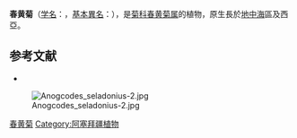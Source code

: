 {{noteTA|G1=LS}}
{{Speciesbox
| name = 春黃菊
| genus = Cota
| species = tinctoria
| image_caption = 春黃菊
| image =Anthemis April 2009-1.jpg
| width = 250px
| authority = ([[卡尔·林奈|L.]])  J. Gay ex Guss.<ref>Florae Siculae Synopsis 2: 866. 1844 [1845].</ref>
| synonyms ={{collapsible list|bullets = true
|title=同物異名
|''Anthemis tinctoria'' <small>L. ({{tsl|en|basionym||basionym}})</small>
|''Anacyclus tinctorius'' <small>(L.) Samp.</small>
|''Anthemis brachyglossa'' <small>K.Koch</small>
|''Anthemis chrysantha'' <small>Schur</small> 
|''Anthemis coarctata'' <small>Sm.</small>
|''Anthemis debilis'' <small>Fed.</small>
|''Anthemis discoidea'' <small>(All.) Vahl</small> 
|''Anthemis discoidea'' <small>(All.) Willd.</small>
|''Anthemis kelwayi'' <small>Hort. ex L.H.Bailey & N.Taylor</small>
|''Anthemis maris-nigri'' <small>Fed.</small>
|''Anthemis maritima'' <small>Sm. 1839 not L. 1753</small>
|''Anthemis markhotensis'' <small>Fed.</small>
|''Anthemis pallescens'' <small>Heldr. ex Nyman</small> 
|''Anthemis parnassi'' <small>Boiss. & Heldr. ex Nyman</small> 
|''Anthemis saguramica'' <small>Sosn.</small>
|''Anthemis subtinctoria'' <small>Dobrocz.</small>
|''Anthemis zephyrovii'' <small>Dobrocz.</small>
|''Chamaemelum discoideum'' <small>All.</small>
|''Chamaemelum tinctorium'' <small>(L.) Schreb</small>
|''Anthemis euxina'' <small>Boiss., syn of subsp. ''euxina''</small> 
|''Cota euxina'' <small>(Boiss.) Holub, syn of subsp. ''euxina''</small> 
|''Anthemis bulgarica'' <small>Thin, syn of subsp. ''gaudium-solis ''</small>
|''Anthemis gaudium-solis'' <small>Velen., syn of subsp. ''gaudium-solis''</small>
|''Anthemis parnassica'' <small>(Boiss. & Heldr.) Nyman, syn of subsp. ''parnassica''</small>
|''Anthemis sancti-johannis'' <small>Stoj. & al., syn of subsp. ''sancti-johannis ''</small>
|''Cota sancti-johannis'' <small>Holub, syn of subsp. ''sancti-johannis ''</small>
|''Anthemis meinkeana'' <small>Rech.f., syn of subsp. ''virescens ''</small>
}}}}

'''春黄菊'''（[[学名|学名]]：{{Lang|la|''Cota tinctoria''}}，[[基本異名|基本異名]]：{{lang|la|''Anthemis tinctoria''}}），是[[菊科|菊科]][[春黄菊属|春黄菊属]]的植物，原生長於[[地中海|地中海]]區及西亞。

== 参考文献 ==
<div class="references-small">
* {{FRPS|春黄菊}}
</div>
[[File:Anogcodes_seladonius-2.jpg|thumb]]

{{Commons category|Cota tinctoria}}
{{Taxonbar|from=Q925164}}

[[Category:春黄菊属|春黄菊]]
[[Category:阿塞拜疆植物|Category:阿塞拜疆植物]]


{{植物小作品}}